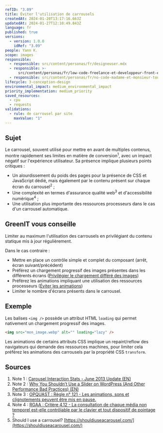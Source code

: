 ```yaml
---
refID: "3.09"
title: Éviter l'utilisation de carrousels
createdAt: 2024-01-20T13:17:16.663Z
updatedAt: 2024-01-27T12:10:49.843Z
language: fr
published: true
versions:
  - version: 1.0.0
    idRef: "3.09"
people: Yann K.
scope: images
responsible:
  - responsible: src/content/personas/fr/designeuser.mdx
  - responsible: >-
      src/content/personas/fr/low-code-freelance-et-developpeur-front-end-d-agences.mdx
  - responsible: src/content/personas/fr/no-code-madame-et-monsieur-tout-le-monde.mdx
lifecycle: 3-conception-design
environmental_impact: medium_environmental_impact
priority_implementation: medium_priority
saved_resources:
  - cpu
  - requests
validations:
  - rule: de carrousel par site
    maxValue: "1"
---
```


## Sujet

Le carrousel, souvent utilisé pour mettre en avant de multiples contenus, montre rapidement ses limites en matière de conversion<sup>1</sup>, avec un impact négatif sur l'expérience utilisateur. Sa présence implique plusieurs points critiques :

- Un alourdissement du poids des pages pour la présence de CSS et JavaScript dédié, mais également par le contenu présent sur chaque écran du carrousel<sup>2</sup> ;
- Une complexité en termes d'assurance qualité web<sup>3</sup> et d'accessibilité numérique<sup>4</sup> ;
- Une utilisation plus importante des ressources processeurs dans le cas d'un carrousel automatique.

## GreenIT vous conseille

Limiter au maximum l'utilisation des carrousels en privilégiant du contenu statique mis à jour régulièrement.

Dans le cas contraire :

- Mettre en place un contrôle simple et complet du composant (arrêt, écran suivant/précédent)
- Préférez un chargement progressif des images présentes dans les différents écrans ([Privilégier le chargement différé des images](./WP_4.06-privilegier-le-chargement-differe-des-images-lazy-loading.md))
- Préférez les animations impliquant une utilisation des ressources processeurs ([Éviter les animations](./WP_3.11-eviter-les-animations.md))
- Limiter le nombre d'écrans présents dans le carrousel.

## Exemple

Les balises `<img />` possède un attribut HTML `loading` qui permet nativement un chargement progressif des images.

```html
<img src="mon_image.webp" alt="" loading="lazy" />
```

Les animations de certains attributs CSS implique un repaint/reflow des navigateurs qui demande des ressources machines, pour limiter cela préférez les animations des carrousels par la propriété CSS `transform`.

## Sources

1. Note 1 : [Carousel Interaction Stats - June 2013 Update (EN)](https://erikrunyon.com/2013/07/carousel-interaction-stats/)
2. Note 2 : [Why You Shouldn’t Use a Slider on WordPress (And Other Performance Bad Practices) (EN) ](https://wp-rocket.me/blog/why-you-shouldnt-use-a-slider-on-wordpress-and-other-performance-bad-practices/)
3. Note 3 : [OPQUAST : Règle n° 121 - Les animations, sons et clignotements peuvent être mis en pause.](https://checklists.opquast.com/fr/assurance-qualite-web/les-animations-sons-et-clignotements-peuvent-etre-mis-en-pause)
4. Note 4 : [RGAA : Critère 4.12 - La consultation de chaque média non temporel est-elle contrôlable par le clavier et tout dispositif de pointage ?](https://www.numerique.gouv.fr/publications/rgaa-accessibilite/methode-rgaa/criteres/#crit-4-12)
5. Should I use a carrousel? [https://shouldiuseacarousel.com/](https://shouldiuseacarousel.com/)
